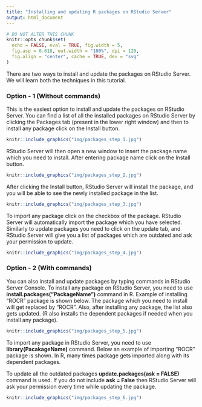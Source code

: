 ```yaml
---
title: "Installing and updating R packages on RStudio Server"
output: html_document
---
```


```r
# DO NOT ALTER THIS CHUNK
knitr::opts_chunk$set(
  echo = FALSE, eval = TRUE, fig.width = 5,
  fig.asp = 0.618, out.width = "100%", dpi = 120,
  fig.align = "center", cache = TRUE, dev = "svg"
)
```

There are two ways to install and update the packages on RStudio Server. We will learn both the techniques in this tutorial. 

### Option - 1 (Without commands)

This is the easiest option to install and update the packages on RStudio Server. You can find a list of all the installed packages on RStudio Server by clicking the Packages tab (present in the lower right window) and then to install any package click on the Install button.

```r
knitr::include_graphics("img/packages_step_1.jpg")
```

RStudio Server will then open a new window to insert the package name which you need to install. After entering package name click on the Install button. 

```r
knitr::include_graphics("img/packages_step_2.jpg")
```

After clicking the Install button, RStudio Server will install the package, and you will be able to see the newly installed package in the list.

```r
knitr::include_graphics("img/packages_step_3.jpg")
```

To import any package click on the checkbox of the package. RStudio Server will automatically import the package which you have selected. Similarly to update packages you need to click on the update tab, and RStudio Server will give you a  list of packages which are outdated and ask your permission to update. 

```r
knitr::include_graphics("img/packages_step_4.jpg")
```

### Option - 2 (With commands)

You can also install and update packages by typing commands in RStudio Server Console. To install any package on RStudio Server, you need to use **install.packages("PackageName")** command in R. Example of installing "ROCR" package is shown below. The package which you need to install will get replaced by "ROCR". Also, after installing any package, the list also gets updated. (R also installs the dependent packages if needed when you install any package).

```r
knitr::include_graphics("img/packages_step_5.jpg")
```

To import any package in RStudio Server, you need to use **library(PacakageName)** command. Below an example of importing "ROCR" package is shown. In R, many times package gets imported along with its dependent packages.

To update all the outdated packages  **update.packages(ask = FALSE)** command is used. If you do not include **ask = False** then RStudio Server will ask your permission every time while updating the package.

```r
knitr::include_graphics("img/packages_step_6.jpg")
```
